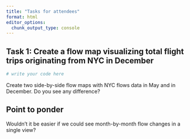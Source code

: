 ```yaml
---
title: "Tasks for attendees"
format: html
editor_options: 
  chunk_output_type: console
---
```


## Task 1: Create a flow map visualizing total flight trips originating from NYC in December

```r
# write your code here
```

Create two side-by-side flow maps with NYC flows data in May and in December. Do you see any difference?

::: callout-tip
## Point to ponder

Wouldn't it be easier if we could see month-by-month flow changes in a single view?
:::
